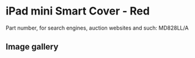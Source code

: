 
# iPad mini Smart Cover - Red

Part number, for search engines, auction websites and such: MD828LL/A

## Image gallery

<div style={{ width: "768px" }}>
  <GalleryComponent
    images={[
      {
        original: "/everysource/MD828.webp",
        thumbnail: "/everypreview/MD828.webp",
      },
      {
        original: "/everysource/MD828_AV1_BLACK.webp",
        thumbnail: "/everypreview/MD828_AV1_BLACK.webp",
      },
      {
        original: "/everysource/MD828_AV1_WHITE.webp",
        thumbnail: "/everypreview/MD828_AV1_WHITE.webp",
      },
      {
        original: "/everysource/MD828_AV2.webp",
        thumbnail: "/everypreview/MD828_AV2.webp",
      },
      {
        original: "/everysource/MD828_AV2_BLACK.webp",
        thumbnail: "/everypreview/MD828_AV2_BLACK.webp",
      },
      {
        original: "/everysource/MD828_AV2_WHITE.webp",
        thumbnail: "/everypreview/MD828_AV2_WHITE.webp",
      },
      {
        original: "/everysource/MD828_AV3_BLACK.webp",
        thumbnail: "/everypreview/MD828_AV3_BLACK.webp",
      },
      {
        original: "/everysource/MD828_AV3_WHITE.webp",
        thumbnail: "/everypreview/MD828_AV3_WHITE.webp",
      },
      {
        original: "/everysource/MD828_AV4_BLACK.webp",
        thumbnail: "/everypreview/MD828_AV4_BLACK.webp",
      },
      {
        original: "/everysource/MD828_AV4_WHITE.webp",
        thumbnail: "/everypreview/MD828_AV4_WHITE.webp",
      },
      {
        original: "/everysource/MD828_AV5.webp",
        thumbnail: "/everypreview/MD828_AV5.webp",
      }
    ]}
  />
</div>